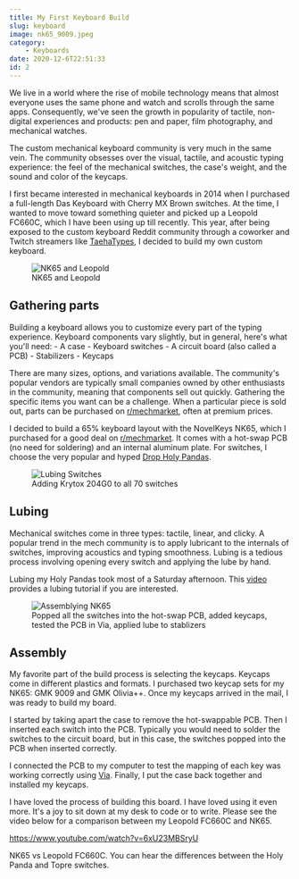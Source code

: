 ```yaml
---
title: My First Keyboard Build
slug: keyboard
image: nk65_9009.jpeg
category: 
    - Keyboards
date: 2020-12-6T22:51:33
id: 2
---
```


We live in a world where the rise of mobile technology means that almost everyone uses the same phone and watch and scrolls through the same apps. Consequently, we've seen the growth in popularity of tactile, non-digital experiences and products: pen and paper, film photography, and mechanical watches.

The custom mechanical keyboard community is very much in the same vein. The community obsesses over the visual, tactile, and acoustic typing experience: the feel of the mechanical switches, the case's weight, and the sound and color of the keycaps.

I first became interested in mechanical keyboards in 2014 when I purchased a full-length Das Keyboard with Cherry MX Brown switches. At the time, I wanted to move toward something quieter and picked up a Leopold FC660C, which I have been using up till recently. This year, after being exposed to the custom keyboard Reddit community through a coworker and Twitch streamers like [TaehaTypes](https://www.youtube.com/user/FeelgHoodMusic), I decided to build my own custom keyboard. 

<figure>
  <img src="both.jpeg" alt="NK65 and Leopold" />
  <figcaption>NK65 and Leopold</figcaption>
</figure>

## Gathering parts

Building a keyboard allows you to customize every part of the typing experience. Keyboard components vary slightly, but in general, here's what you'll need:
    - A case
    - Keyboard switches
    - A circuit board 
      (also called a PCB)
    - Stabilizers
    - Keycaps

There are many sizes, options, and variations available. The community's popular vendors are typically small companies owned by other enthusiasts in the community, meaning that components sell out quickly. Gathering the specific items you want can be a challenge. When a particular piece is sold out, parts can be purchased on [r/mechmarket](https://www.reddit.com/r/mechmarket/), often at premium prices. 

I decided to build a 65% keyboard layout with the NovelKeys NK65, which I purchased for a good deal on [r/mechmarket](https://www.reddit.com/r/mechmarket/). It comes with a hot-swap PCB (no need for soldering) and an internal aluminum plate. For switches, I choose the very popular and hyped [Drop Holy Pandas](https://drop.com/buy/drop-invyr-holy-panda-mechanical-switches).

<figure>
  <img src="lubing.jpeg" alt="Lubing Switches" />
  <figcaption>Adding Krytox 204G0 to all 70 switches</figcaption>
</figure>

## Lubing

Mechanical switches come in three types: tactile, linear, and clicky. A popular trend in the mech community is to apply lubricant to the internals of switches, improving acoustics and typing smoothness. Lubing is a tedious process involving opening every switch and applying the lube by hand.

Lubing my Holy Pandas took most of a Saturday afternoon. This [video](https://www.youtube.com/watch?v=5y5KoRFWXe8) provides a lubing tutorial if you are interested.

<figure>
  <img src="build.jpeg" alt="Assemblying NK65" />
  <figcaption>Popped all the switches into the hot-swap PCB, added keycaps, tested the PCB in Via, applied lube to stablizers</figcaption>
</figure>

## Assembly

My favorite part of the build process is selecting the keycaps. Keycaps come in different plastics and formats. I purchased two keycap sets for my NK65: GMK 9009 and GMK Olivia++. Once my keycaps arrived in the mail, I was ready to build my board.

I started by taking apart the case to remove the hot-swappable PCB. Then I inserted each switch into the PCB. Typically you would need to solder the switches to the circuit board, but in this case, the switches popped into the PCB when inserted correctly.

I connected the PCB to my computer to test the mapping of each key was working correctly using [Via](https://caniusevia.com/). Finally, I put the case back together and installed my keycaps.

I have loved the process of building this board. I have loved using it even more. It's a joy to sit down at my desk to code or to write. Please see the video below for a comparison between my Leopold FC660C and NK65. 


https://www.youtube.com/watch?v=6xU23MBSryU
<figcaption>NK65 vs Leopold FC660C. You can hear the differences between the Holy Panda and Topre switches.</figcaption>